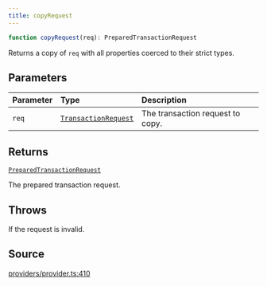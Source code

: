 ```yaml
---
title: copyRequest
---
```


```ts
function copyRequest(req): PreparedTransactionRequest
```

Returns a copy of `req` with all properties coerced to their strict types.

## Parameters

| Parameter | Type | Description |
| :------ | :------ | :------ |
| `req` | [`TransactionRequest`](/content/type-aliases/TransactionRequest) | The transaction request to copy. |

## Returns

[`PreparedTransactionRequest`](/content/type-aliases/PreparedTransactionRequest)

The prepared transaction request.

## Throws

If the request is invalid.

## Source

[providers/provider.ts:410](https://github.com/dominant-strategies/quais.js/blob/751386e3ad6372322a3c76548f56b903bfed1896/src/providers/provider.ts#L410)
